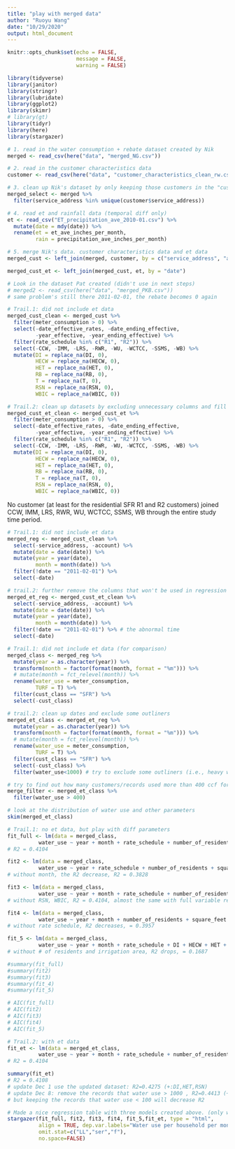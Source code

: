 ```yaml
---
title: "play with merged data"
author: "Ruoyu Wang"
date: "10/29/2020"
output: html_document
---
```


```r
knitr::opts_chunk$set(echo = FALSE,
                      message = FALSE,
                      warning = FALSE)

library(tidyverse)
library(janitor)
library(stringr)
library(lubridate)
library(ggplot2)
library(skimr)
# library(gt)
library(tidyr)
library(here)
library(stargazer)
```

```r
# 1. read in the water consumption + rebate dataset created by Nik
merged <- read_csv(here("data", "merged_NG.csv"))

# 2. read in the customer characteristics data
customer <- read_csv(here("data", "customer_characteristics_clean_rw.csv"))

# 3. clean up Nik's dataset by only keeping those customers in the "customer" dataset
merged_select <- merged %>% 
  filter(service_address %in% unique(customer$service_address))

# 4. read et and rainfall data (temporal diff only)
et <- read_csv("ET_precipitation_ave_2010-01.csv") %>% 
  mutate(date = mdy(date)) %>% 
  rename(et = et_ave_inches_per_month,
         rain = precipitation_ave_inches_per_month)

# 5. merge Nik's data. customer characteristics data and et data
merged_cust <- left_join(merged, customer, by = c("service_address", "account"))

merged_cust_et <- left_join(merged_cust, et, by = "date")
```

```r
# Look in the dataset Pat created (didn't use in next steps)
# merged2 <- read_csv(here("data", "merged_PKB.csv"))
# same problem's still there 2011-02-01, the rebate becomes 0 again
```


```r
# Trail.1: did not include et data
merged_cust_clean <- merged_cust %>%
  filter(meter_consumption > 0) %>%
  select(-date_effective_rates, -date_ending_effective,
         -year_effective, -year_ending_effective) %>%
  filter(rate_schedule %in% c("R1", "R2")) %>%
  select(-CCW, -IMM, -LRS, -RWR, -WU, -WCTCC, -SSMS, -WB) %>% 
  mutate(DI = replace_na(DI, 0),
         HECW = replace_na(HECW, 0),
         HET = replace_na(HET, 0),
         RB = replace_na(RB, 0),
         T = replace_na(T, 0),
         RSN = replace_na(RSN, 0),
         WBIC = replace_na(WBIC, 0))

# Trail.2: clean up datasets by excluding unnecessary columns and fill in empty cells
merged_cust_et_clean <- merged_cust_et %>% 
  filter(meter_consumption > 0) %>% 
  select(-date_effective_rates, -date_ending_effective,
         -year_effective, -year_ending_effective) %>% 
  filter(rate_schedule %in% c("R1", "R2")) %>% 
  select(-CCW, -IMM, -LRS, -RWR, -WU, -WCTCC, -SSMS, -WB) %>% 
  mutate(DI = replace_na(DI, 0),
         HECW = replace_na(HECW, 0),
         HET = replace_na(HET, 0),
         RB = replace_na(RB, 0),
         T = replace_na(T, 0),
         RSN = replace_na(RSN, 0),
         WBIC = replace_na(WBIC, 0))

```

No customer (at least for the residential SFR R1 and R2 customers) joined CCW, IMM, LRS, RWR, WU, WCTCC, SSMS, WB through the entire study time period.

```r
# Trail.1: did not include et data
merged_reg <- merged_cust_clean %>%
  select(-service_address, -account) %>%
  mutate(date = date(date)) %>%
  mutate(year = year(date),
         month = month(date)) %>%
  filter(!date == "2011-02-01") %>%
  select(-date)

# trail.2: further remove the columns that won't be used in regression model
merged_et_reg <- merged_cust_et_clean %>% 
  select(-service_address, -account) %>% 
  mutate(date = date(date)) %>% 
  mutate(year = year(date),
         month = month(date)) %>% 
  filter(!date == "2011-02-01") %>% # the abnormal time
  select(-date) 

```

```r
# Trail.1: did not include et data (for comparison)
merged_class <- merged_reg %>%
  mutate(year = as.character(year)) %>%
  transform(month = factor(format(month, format = "%m"))) %>%
  # mutate(month = fct_relevel(month)) %>%
  rename(water_use = meter_consumption,
         TURF = T) %>%
  filter(cust_class == "SFR") %>%
  select(-cust_class)

# trail.2: clean up dates and exclude some outliners
merged_et_class <- merged_et_reg %>% 
  mutate(year = as.character(year)) %>% 
  transform(month = factor(format(month, format = "%m"))) %>% 
  # mutate(month = fct_relevel(month)) %>% 
  rename(water_use = meter_consumption,
         TURF = T) %>% 
  filter(cust_class == "SFR") %>% 
  select(-cust_class) %>% 
  filter(water_use<1000) # try to exclude some outliners (i.e., heavy water users)

# try to find out how many customers/records used more than 400 ccf for one month
merge_filter <- merged_et_class %>% 
  filter(water_use > 400)

# look at the distribution of water use and other parameters
skim(merged_et_class) 
```


```r
# Trail.1: no et data, but play with diff parameters
fit_full <- lm(data = merged_class,
          water_use ~ year + month + rate_schedule + number_of_residents + square_feet + DI + HECW + HET + RB + RSN + TURF + WBIC)
# R2 = 0.4104

fit2 <- lm(data = merged_class,
          water_use ~ year + rate_schedule + number_of_residents + square_feet + DI + HECW + HET + RB + RSN + TURF + WBIC)
# without month, the R2 decrease, R2 = 0.3828

fit3 <- lm(data = merged_class,
          water_use ~ year + month + rate_schedule + number_of_residents + square_feet + DI + HECW + HET + RB + TURF )
# without RSN, WBIC, R2 = 0.4104, almost the same with full variable regression

fit4 <- lm(data = merged_class,
          water_use ~ year + month + number_of_residents + square_feet + DI + HECW + HET + RB + RSN + TURF + WBIC)
# without rate schedule, R2 decreases, = 0.3957

fit_5 <- lm(data = merged_class,
          water_use ~ year + month + rate_schedule + DI + HECW + HET + RB + RSN + TURF + WBIC)
# without # of residents and irrigation area, R2 drops, = 0.1687

#summary(fit_full)
#summary(fit2)
#summary(fit3)
#summary(fit_4)
#summary(fit_5)

# AIC(fit_full)
# AIC(fit2)
# AIC(fit3)
# AIC(fit4)
# AIC(fit_5)
```

```r
# Trail.2: with et data
fit_et <- lm(data = merged_et_class,
          water_use ~ year + month + rate_schedule + number_of_residents + square_feet + et + rain + DI + HECW + HET + RB + RSN + TURF + WBIC)
# R2 = 0.4104

summary(fit_et)
# R2 = 0.4108
# update Dec 1 use the updated dataset: R2=0.4275 (+:DI,HET,RSN)
# update Dec 8: remove the records that water use > 1000 , R2=0.4413 (+:DI,HET,RSN)
# but keeping the records that water use < 100 will decrease R2
```

```r
# Made a nice regression table with three models created above. (only work in the knitted html)
stargazer(fit_full, fit2, fit3, fit4, fit_5,fit_et, type = "html", 
          align = TRUE, dep.var.labels="Water use per household per month (ccf)",
          omit.stat=c("LL","ser","f"), 
          no.space=FALSE)
```